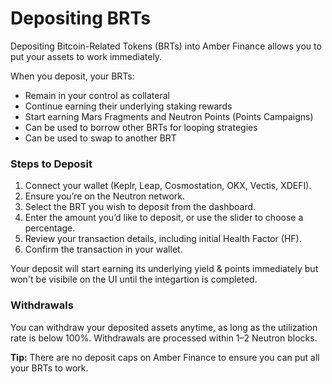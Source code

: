 # Depositing BRTs

Depositing Bitcoin-Related Tokens (BRTs) into Amber Finance allows you to put your assets to work immediately.

When you deposit, your BRTs:

- Remain in your control as collateral  
- Continue earning their underlying staking rewards
- Start earning Mars Fragments and Neutron Points (Points Campaigns) 
- Can be used to borrow other BRTs for looping strategies
- Can be used to swap to another BRT

### Steps to Deposit

1. Connect your wallet (Keplr, Leap, Cosmostation, OKX, Vectis, XDEFI).
2. Ensure you’re on the Neutron network.
3. Select the BRT you wish to deposit from the dashboard.
4. Enter the amount you’d like to deposit, or use the slider to choose a percentage.
5. Review your transaction details, including initial Health Factor (HF).
6. Confirm the transaction in your wallet.

Your deposit will start earning its underlying yield & points immediately but won't be visibile on the UI until the integartion is completed.

### Withdrawals

You can withdraw your deposited assets anytime, as long as the utilization rate is below 100%. Withdrawals are processed within 1–2 Neutron blocks.

**Tip:** There are no deposit caps on Amber Finance to ensure you can put all your BRTs to work.

